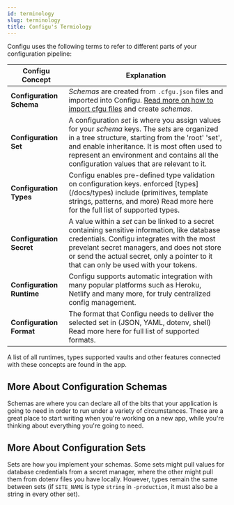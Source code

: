 ```yaml
---
id: terminology
slug: terminology
title: Configu's Termiology
---
```


Configu uses the following terms to refer to different parts of your configuration pipeline:

<div className="table-wrapper">
    <table>
        <thead>
            <tr>
                <th>Configu Concept</th>
                <th>Explanation</th>
            </tr>
        </thead>
        <tbody>
            <tr>
                <td><strong>Configuration Schema</strong></td>
                <td><i>Schemas</i> are created from <code>.cfgu.json</code> files and imported into Configu. <a href="/schemas">Read more on how to import cfgu files</a> and create <i>schemas</i>.</td>
            </tr>
            <tr>
                <td><strong>Configuration Set</strong></td>
                <td>A configuration <i>set</i> is where you assign values for your <i>schema</i> keys. The <i>sets</i> are organized in a tree structure, starting from the 'root' 'set', and enable inheritance. It is most often used to represent an environment and contains all the configuration values that are relevant to it.</td>
            </tr>
            <tr>
                <td><strong>Configuration Types</strong></td>
                <td>Configu enables pre-defined type validation on configuration keys. enforced [types](/docs/types) include (primitives, template strings, patterns, and more) Read more here for the full list of supported types.</td>
            </tr>
            <tr>
                <td><strong>Configuration Secret</strong></td>
                <td>A value within a <i>set</i> can be linked to a secret containing sensitive information, like database credentials. Configu integrates with the most prevelant secret managers, and does not store or send the actual secret, only a pointer to it that can only be used with your tokens.</td>
            </tr>
            <tr>
                <td><strong>Configuration Runtime</strong></td>
                <td>Configu supports automatic integration with many popular platforms such as Heroku, Netlify and many more, for truly centralized config management.</td>
            </tr>
            <tr>
                <td><strong>Configuration Format</strong></td>
                <td>The format that Configu needs to deliver the selected set in (JSON, YAML, dotenv, shell) Read more here for full list of supported formats.</td>
            </tr>
        </tbody>
    </table>
</div>

A list of all runtimes, types supported vaults and other features connected with these concepts are found in the app. 

## More About Configuration Schemas

Schemas are where you can declare all of the bits that your application is going to need in order to run 
under a variety of circumstances. These are a great place to start writing when you're working on a new 
app, while you're thinking about everything you're going to need.

## More About Configuration Sets

Sets are how you implement your schemas. Some sets might pull values for database credentials from a
secret manager, where the other might pull them from dotenv files you have locally. However, types remain the
same between sets (if `SITE_NAME` is type `string` in `-production`, it must also be a string in every
other set).